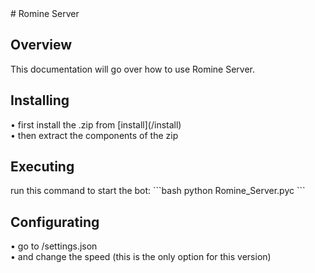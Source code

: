 
<Navbar />
# <i class="bi bi-hdd-stack-fill"></i> Romine Server

<br />

## Overview
<P1> This documentation will go over how to use Romine Server. </P1>
<br/>
## <i class="bi bi-download"></i> Installing
<P1> 
• first install the .zip from [install](/install) 
<br />
• then extract the components of the zip
</P1>

<br/>

## <i class="bi bi-play-fill"></i> Executing
<P1>
run this command to start the bot: 
```bash
python Romine_Server.pyc
```
</P1>
<br/>

## <i class="bi bi-gear-wide-connected"></i> Configurating
<P1>
• go to /settings.json
<br/>
• and change the speed (this is the only option for this version)
</P1>